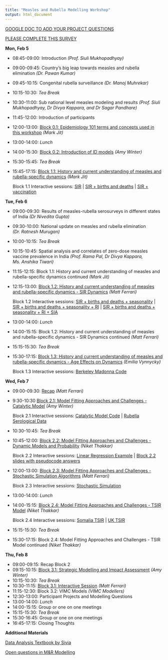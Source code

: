 ```yaml
---
title: "Measles and Rubella Modelling Workshop"
output: html_document
---
```


[GOOGLE DOC TO ADD YOUR PROJECT QUESTIONS](https://docs.google.com/document/d/1ByohgaUithjij1el4xC91xxnM9s8zN0P0aJ-uwwumwE/edit)

[PLEASE COMPLETE THIS SURVEY](https://docs.google.com/forms/d/e/1FAIpQLSdzhCps3B0ACvduXo5ukut4XXt-dv7qsdMRUmz-NmCX8p4t5g/viewform)

**Mon, Feb 5**

* 08:45-09:00: Introduction _(Prof. Siuli Mukhopadhyay)_
* 09:00-09:45: Country's big leap towards measles and rubella elimination _(Dr. Pawan Kumar)_
* 09:45-10:15: Congenital rubella surveillance _(Dr. Manoj Muhrekar)_
* 10:15-10:30: *Tea Break*
* 10:30-11:00: Sub national level measles modeling and results _(Prof. Siuli Mukhopadhyay, Dr Divya Kappara, and Dr Sagar Pandhare)_
* 11:45-12:00: Introduction of participants
* 12:00-13:00: [Block 0.1: Epidemiology 101 terms and concepts used in this workshop](workshop_materials/block0.1_epi101.pdf) _(Mark Jit)_
* 13:00-14:00: *Lunch*
* 14:00-15:30: [Block 0.2: Introduction of ID models](workshop_materials/block0.2_introID.pdf) _(Amy Winter)_
* 15:30-15:45: *Tea Break*
* 15:45-17:15: [Block 1.1: History and current understanding of measles and rubella-specific dynamics](workshop_materials/block1.1_mark.pdf) _(Mark Jit)_

    Block 1.1 Interactive sessions:
    [SIR](workshop_materials/SIRModel 1base.r) | [SIR + births and deaths](workshop_materials/SIRModel 2birthsdeaths.r) | [SIR + vaccination](workshop_materials/SIRModel 3birthsdeaths vaccine.r)



**Tue, Feb 6**

* 09:00-09:30: Results of measles-rubella serosurveys in different states of India _(Dr Nivedita Gupta)_
* 09:30-10:00: National update on measles and rubella elimination _(Dr. Ratnesh Murugan)_
* 10:00-10:15: *Tea Break*
* 10:15-10:45: Spatial analysis and correlates of zero-dose measles vaccine prevalence in India _(Prof. Rama Pal, Dr Divya Kappara, Ms. Anshika Tiwari)_
* 11:15-12:15: Block 1.1: History and current understanding of measles and rubella-specific dynamics continued _(Mark Jit)_
* 12:15-13:00: [Block 1.2: History and current understanding of measles and rubella-specific dynamics - SIR Dynamics](workshop_materials/block1.2_matt.pdf) _(Matt Ferrari)_

    Block 1.2 Interactive sessions:
    [SIR + births and deaths + seasonality](workshop_materials/SIRModel 2birthsdeaths_seasonality.r) | [SIR + births and deaths + seasonality + RI](workshop_materials/SIRModel 2birthsdeaths_seasonality_vaccination.r) | [SIR + births and deaths + seasonality + RI + SIA](workshop_materials/SIRModel 2birthsdeaths_seasonality_vaccination_SIA.r)
* 13:00-14:00: *Lunch*
* 14:00-15:15: Block 1.2: History and current understanding of measles and rubella-specific dynamics - SIR Dynamics continued _(Matt Ferrari)_
* 15:15-15:30: *Tea Break*
* 15:30-17:15: [Block 1.3: History and current understanding of measles and rubella-specific dynamics - Age Effects on Dynamics](workshop_materials/block1.3_emilia.pdf) _(Emilia Vynnycky)_

    Block 1.3 Interactive sessions:
    [Berkeley Madonna Code](workshop_materials/block1.3_code.zip)



**Wed, Feb 7**

* 09:00-09:30: [Recap](workshop_materials/midworkshop_recap.pdf) _(Matt Ferrari)_
* 9:30-10:30  [Block 2.1: Model Fitting Approaches and Challenges - Catalytic Model](workshop_materials/block2.1_catalytic.pdf) _(Amy Winter)_

    Block 2.1 Interactive sessions:
    [Catalytic Model Code](workshop_materials/block2.1_catalytic_OLS.R) | [Rubella Serological Data](workshop_materials/rubella.sero.csv)

* 10:30-10:45: *Tea Break*
* 10:45-12:00: [Block 2.2: Model Fitting Approaches and Challenges - Dynamic Models and Probability](workshop_materials/block2.2_niket.pdf) _(Niket Thakkar)_

    Block 2.2 Interactive sessions:
    [Linear Regression Example](workshop_materials/block2.2_LinearRegressionExample.py) | [Block 2.2 slides with pseudocode answers](workshop_materials/block2_niket_withanswers.pdf)
    
* 12:00-13:00: [Block 2.3: Model Fitting Approaches and Challenges - Stochastic Simulation Algorithms](workshop_materials/block2.3_stochastic.pdf) _(Matt Ferrari)_

    Block 2.3 Interactive sessions:
    [Stochastic Simulation](workshop_materials/block2.3_stochastic.R) 
    
* 13:00-14:00: *Lunch*
* 14:00-15:15: [Block 2.4: Model Fitting Approaches and Challenges - TSIR Model](workshop_materials/block2.4_tsir.pdf) _(Niket Thakkar)_

    Block 2.4 Interactive sessions:
    [Somalia TSIR](workshop_materials/SomaliaTSIR_example.zip) | [UK TSIR](workshop_materials/UKtsir_example.zip)
    
* 15:15-15:30: *Tea Break*
* 15:30-17:15: Block 2.4: Model Fitting Approaches and Challenges - TSIR Model continued _(Niket Thakkar)_


**Thu, Feb 8**

* 09:00-09:15: Recap Block 2
* 09:15-10:15: [Block 3.1: Strategic Modelling and Impact Assessment](workshop_materials/block3_pico.pdf) _(Amy Winter)_
* 10:15-10:30: *Tea Break*
* 10:30-11:15: [Block 3.1: Interactive Session](workshop_materials/block3_interactive.zip)  _(Matt Ferrari)_
* 11:15-12:30: Block 3.2: VIMC Models _(VIMC Modellers)_
* 12:30-13:00: Participant Projects and Modelling Questions
* 13:00-14:00: *Lunch*
* 14:00-15:15: Group or one on one meetings
* 15:15-15:30: *Tea Break*
* 15:30-16:45: Group or one on one meetings
* 16:45-17:15: Closing Thoughts 


**Additional Materials**

[Data Analysis Textbook by Sivia](workshop_materials/sivia.pdf)

[Open questions in M&R Modelling](workshop_materials/OpenQsMRModelling.pdf)
